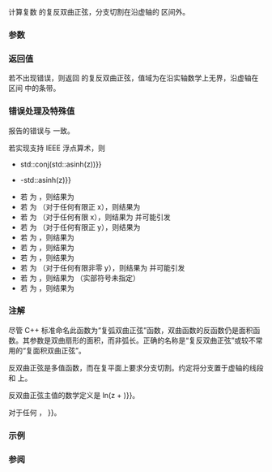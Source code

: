 {{cpp/title|asinh{{small|(std::complex)}}}}
{{cpp/numeric/complex/navbar}}
{{ddcl|header=complex|since=c++11|1=
template&lt; class T &gt; 
complex&lt;T&gt; asinh( const complex&lt;T&gt;&amp; z );
}}

计算复数 {{c|z}} 的复反双曲正弦，分支切割在沿虚轴的 {{math|[−i; +i]}} 区间外。

===参数===
{{par begin}}
{{par|z|复数值}}
{{par end}}

===返回值===
若不出现错误，则返回 {{c|z}} 的复反双曲正弦，值域为在沿实轴数学上无界，沿虚轴在区间 {{math|[−iπ/2; +iπ/2]}} 中的条带。

===错误处理及特殊值===
报告的错误与 {{lc|math_errhandling}} 一致。

若实现支持 IEEE 浮点算术，则
* {{c|std::asinh(std::conj(z)) {{==}} std::conj(std::asinh(z))}}
* {{c|std::asinh(-z) {{==}} -std::asinh(z)}}
* 若 {{c|z}} 为 {{tt|(+0,+0)}}，则结果为 {{tt|(+0,+0)}}
* 若 {{c|z}} 为 {{tt|(x,+∞)}}（对于任何有限正 x），则结果为 {{tt|(+∞,π/2)}}
* 若 {{c|z}} 为 {{tt|(x,NaN)}}（对于任何有限 x），则结果为 {{tt|(NaN,NaN)}} 并可能引发 {{lc|FE_INVALID}}
* 若 {{c|z}} 为 {{tt|(+∞,y)}}（对于任何有限正 y），则结果为 {{tt|(+∞,+0)}}
* 若 {{c|z}} 为 {{tt|(+∞,+∞)}}，则结果为 {{tt|(+∞,π/4)}}
* 若 {{c|z}} 为 {{tt|(+∞,NaN)}}，则结果为 {{tt|(+∞,NaN)}}
* 若 {{c|z}} 为 {{tt|(NaN,+0)}}，则结果为 {{tt|(NaN,+0)}}
* 若 {{c|z}} 为 {{tt|(NaN,y)}}（对于任何有限非零 y），则结果为 {{tt|(NaN,NaN)}} 并可能引发 {{lc|FE_INVALID}}
* 若 {{c|z}} 为 {{tt|(NaN,+∞)}}，则结果为 {{tt|(±∞,NaN)}}（实部符号未指定）
* 若 {{c|z}} 为 {{tt|(NaN,NaN)}}，则结果为 {{tt|(NaN,NaN)}}

===注解===
尽管 C++ 标准命名此函数为“复弧双曲正弦”函数，双曲函数的反函数仍是面积函数。其参数是双曲扇形的面积，而非弧长。正确的名称是“复反双曲正弦”或较不常用的“复面积双曲正弦”。

反双曲正弦是多值函数，而在复平面上要求分支切割。约定将分支置于虚轴的线段 {{math|(-''i''∞,-''i'')}} 和 {{math|(''i'',''i''∞)}} 上。

反双曲正弦主值的数学定义是 {{math|asinh z {{=}} ln(z + {{mrad|1+z{{su|p=2}}}})}}。

对于任何 {{c|z}}，{{math|asinh(z) {{=}} {{mfrac|asin(iz)|i}}}}。

===示例===
{{example|
|code=
#include &lt;complex&gt;
#include &lt;iostream&gt;

int main()
{
    std::cout &lt;&lt; std::fixed;
    std::complex&lt;double&gt; z1(0.0, -2.0);
    std::cout &lt;&lt; "asinh" &lt;&lt; z1 &lt;&lt; " = " &lt;&lt; std::asinh(z1) &lt;&lt; '\n';

    std::complex&lt;double&gt; z2(-0.0, -2);
    std::cout &lt;&lt; "asinh" &lt;&lt; z2 &lt;&lt; " (the other side of the cut) = "
              &lt;&lt; std::asinh(z2) &lt;&lt; '\n';

    // for any z, asinh(z) = asin(iz) / i
    std::complex&lt;double&gt; z3(1.0, 2.0);
    std::complex&lt;double&gt; i(0.0, 1.0);
    std::cout &lt;&lt; "asinh" &lt;&lt; z3 &lt;&lt; " = " &lt;&lt; std::asinh(z3) &lt;&lt; '\n'
              &lt;&lt; "asin" &lt;&lt; z3 * i &lt;&lt; " / i = " &lt;&lt; std::asin(z3 * i) / i &lt;&lt; '\n';
}
|output=
asinh(0.000000,-2.000000) = (1.316958,-1.570796)
asinh(-0.000000,-2.000000) (the other side of the cut) = (-1.316958,-1.570796)
asinh(1.000000,2.000000) = (1.469352,1.063440)
asin(-2.000000,1.000000) / i = (1.469352,1.063440)
}}

===参阅===
{{dsc begin}}
{{dsc inc|cpp/numeric/complex/dsc acosh}}
{{dsc inc|cpp/numeric/complex/dsc atanh}}
{{dsc inc|cpp/numeric/complex/dsc sinh}}
{{dsc inc|cpp/numeric/math/dsc asinh}}
{{dsc see c|c/numeric/complex/casinh}}
{{dsc end}}

{{langlinks|de|en|es|fr|it|ja|pt|ru}}